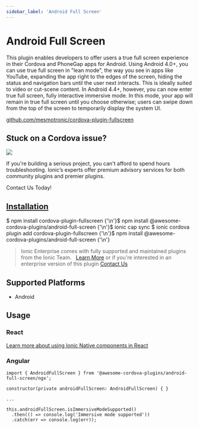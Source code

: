 ```yaml
---
sidebar_label: 'Android Full Screen'
---
```



# Android Full Screen

This plugin enables developers to offer users a true full screen experience in their Cordova and PhoneGap apps for Android.
Using Android 4.0+, you can use true full screen in "lean mode", the way you see in apps like YouTube, expanding the app right to the edges of the screen, hiding the status and navigation bars until the user next interacts. This is ideally suited to video or cut-scene content.
In Android 4.4+, however, you can now enter true full screen, fully interactive immersive mode. In this mode, your app will remain in true full screen until you choose otherwise; users can swipe down from the top of the screen to temporarily display the system UI.

<p>
  <a href="https://github.com/mesmotronic/cordova-plugin-fullscreen" target="_blank" rel="noopener" className="git-link">github.com/mesmotronic/cordova-plugin-fullscreen</a>
</p>

<h2>Stuck on a Cordova issue?</h2>
<DocsCard
  className="cordova-ee-card"
  header="Don't waste precious time on plugin issues."
  href="https://ionicframework.com/sales?product_of_interest=Ionic%20Native"
>
  <div>
    <img src="/docs/icons/native-cordova-bot.png" className="cordova-ee-img" />
    <p>If you're building a serious project, you can't afford to spend hours troubleshooting. Ionic’s experts offer premium advisory services for both community plugins and premier plugins.</p>
    <DocsButton className="native-ee-detail">Contact Us Today!</DocsButton>
  </div>
</DocsCard>

<h2 id="installation">
  <a href="#installation">Installation</a>
</h2>
<Tabs
  groupId="runtime"
  defaultValue="Capacitor"
  values={[
    { value: 'Capacitor', label: 'Capacitor' },
    { value: 'Cordova', label: 'Cordova' },
    { value: 'Enterprise', label: 'Enterprise' },
  ]}
>
  <TabItem value="Capacitor">
    <CodeBlock className="language-shell">
      $ npm install cordova-plugin-fullscreen {'\n'}$ npm install @awesome-cordova-plugins/android-full-screen {'\n'}$
      ionic cap sync
    </CodeBlock>
  </TabItem>
  <TabItem value="Cordova">
    <CodeBlock className="language-shell">
      $ ionic cordova plugin add cordova-plugin-fullscreen {'\n'}$ npm install
      @awesome-cordova-plugins/android-full-screen {'\n'}
    </CodeBlock>
  </TabItem>
  <TabItem value="Enterprise">
    <blockquote>
      Ionic Enterprise comes with fully supported and maintained plugins from the Ionic Team. &nbsp;
      <a className="btn" href="https://ionic.io/docs/premier-plugins">Learn More</a> or if you're interested in an enterprise version of this plugin <a className="btn" href="https://ionicframework.com/sales?product_of_interest=Ionic%20Enterprise%20Engine">Contact Us</a>
    </blockquote>
  </TabItem>
</Tabs>

## Supported Platforms

- Android

## Usage

### React

[Learn more about using Ionic Native components in React](../native-community.mdx#react)

### Angular

```tsx
import { AndroidFullScreen } from '@awesome-cordova-plugins/android-full-screen/ngx';

constructor(private androidFullScreen: AndroidFullScreen) { }

...

this.androidFullScreen.isImmersiveModeSupported()
  .then(() => console.log('Immersive mode supported'))
  .catch(err => console.log(err));

```
